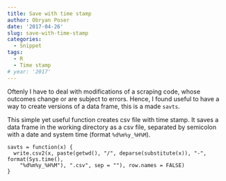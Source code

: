 ```yaml
---
title: Save with time stamp
author: Obryan Poser
date: '2017-04-26'
slug: save-with-time-stamp
categories:
  - Snippet
tags:
  - R
  - Time stamp
# year: '2017'
---
```


Oftenly I have to deal with modifications of a scraping code, whose outcomes change or are subject to errors. Hence, I found useful to have a way to create versions of a data frame, this is a made `savts`.

This simple yet useful function creates csv file with time stamp. It saves a data frame in the working directory as a csv file, separated by semicolon with a date and system time (format `%d%m%y_%H%M`).

```
savts = function(x) {
  write.csv2(x, paste(getwd(), "/", deparse(substitute(x)), "-", format(Sys.time(),
    "%d%m%y_%H%M"), ".csv", sep = ""), row.names = FALSE)
}
```
